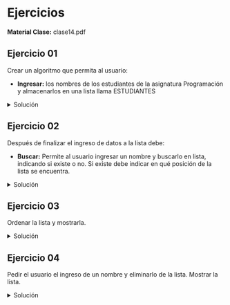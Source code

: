 
# Ejercicios
**Material Clase:** <ExternalLink href="/inacap/ti3v11/docs/clase14.pdf">clase14.pdf</ExternalLink>

## Ejercicio 01

Crear un algoritmo que permita al usuario: 
- **Ingresar:** los nombres de los estudiantes de la asignatura Programación y almacenarlos en una lista llama ESTUDIANTES

<details>
    <summary>Solución</summary>
<br/>
**Opción 1:** Ingreso manual
```python
estudiantes = []

nombre = input('ingrese nombre: ')
estudiantes.append(nombre)

nombre = input('ingrese nombre: ')
estudiantes.append(nombre)

nombre = input('ingrese nombre: ')
estudiantes.append(nombre)

nombre = input('ingrese nombre: ')
estudiantes.append(nombre)

nombre = input('ingrese nombre: ')
estudiantes.append(nombre)

print()
print(f'estudiantes = {estudiantes}')
```

**Opción 2:** utilizando "for()"

```python
estudiantes = []

for i in range(5):
	nombre = input('ingrese nombre: ')
	estudiantes.append(nombre)

print()
print(f'estudiantes = {estudiantes}')
```

**Opción 3:** utilizando "compresión de listas"
```python
estudiantes = [input('ingrese nombre: ') for i in range(5)]

print()
print(f'estudiantes = {estudiantes}')
```
</details>

## Ejercicio 02

Después de finalizar el ingreso de datos a la lista debe:

- **Buscar:** Permite al usuario ingresar un nombre y buscarlo en lista, indicando si existe o no. Si existe debe indicar en qué posición de la lista se encuentra.

<details>
    <summary>Solución</summary>
<br/>
**Opción 1:** utilizando if-else

```python
# ingresar nombre de estudiantes
estudiantes = [input('ingrese nombre: ') for i in range(5)]

# buscar nombre
nombreBuscar = input("ingrese nombre a buscar: ")

if (nombreBuscar in estudiantes):
    print(f'Sí está, en la posición {estudiantes.index(nombreBuscar)}')
else:
    print('No está')
```

**Opción 2:** utilizando "if-ternario"
```python
# ingresar nombre de estudiantes
estudiantes = [input('ingrese nombre: ') for i in range(5)]

# buscar nombre
nombreBuscar = input("ingrese nombre a buscar: ")

print(f'Si está, en la posición {estudiantes.index(nombreBuscar)}') if (nombreBuscar in estudiantes) else print('No está')
```
</details>

## Ejercicio 03

Ordenar la lista y mostrarla.

<details>
    <summary>Solución</summary>
<br/>
**Opción 1:** utilizando "sort()"
```python
# ingresar nombre de estudiantes
estudiantes = [input('ingrese nombre: ') for i in range(5)]

# ordenar lista y mostrarla
estudiantes.sort()
print(estudiantes)
```

**Opción 2:** utilizando "sorted()"
```python
# ingresar nombre de estudiantes
estudiantes = [input('ingrese nombre: ') for i in range(5)]

# ordenar lista y mostrarla
print(sorted(estudiantes))
```
</details>

## Ejercicio 04

Pedir el usuario el ingreso de un nombre y eliminarlo de la lista. Mostrar la lista.

<details>
    <summary>Solución</summary>

```python
# ingresar nombre de estudiantes
estudiantes = [input('ingrese nombre: ') for i in range(5)]

# eliminar nombre y mostrar lista
eliminarNombre = input('Ingrese nombre para eliminar: ')

if (eliminarNombre in estudiantes):
    estudiantes.remove(eliminarNombre)
    print(f'se ha eliminado el nombre: {eliminarNombre}')
else:
    print('el nombre no está en la lista')

print(estudiantes)
```
</details>